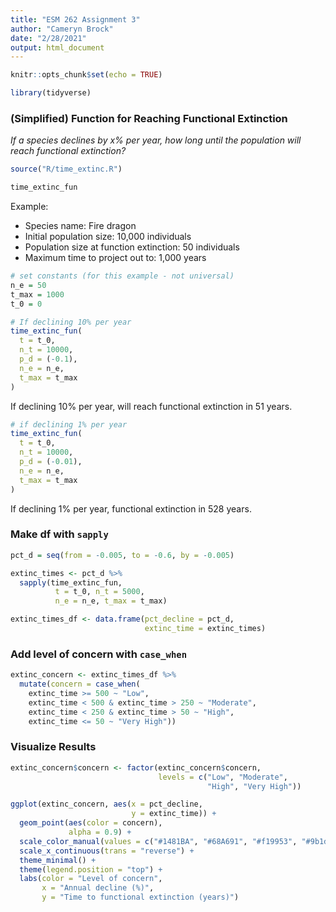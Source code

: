 ```yaml
---
title: "ESM 262 Assignment 3"
author: "Cameryn Brock"
date: "2/28/2021"
output: html_document
---
```


```r
knitr::opts_chunk$set(echo = TRUE)
```

```r
library(tidyverse)
```

### (Simplified) Function for Reaching Functional Extinction

*If a species declines by x% per year, how long until the population will reach functional extinction?* 

```r
source("R/time_extinc.R")

time_extinc_fun
```

Example: 

* Species name: Fire dragon
* Initial population size: 10,000 individuals
* Population size at function extinction: 50 individuals
* Maximum time to project out to: 1,000 years


```r
# set constants (for this example - not universal)
n_e = 50
t_max = 1000
t_0 = 0

# If declining 10% per year 
time_extinc_fun(
  t = t_0,
  n_t = 10000,
  p_d = (-0.1),
  n_e = n_e,
  t_max = t_max
)
```
If declining 10% per year, will reach functional extinction in 51 years.


```r
# if declining 1% per year
time_extinc_fun(
  t = t_0,
  n_t = 10000,
  p_d = (-0.01),
  n_e = n_e,
  t_max = t_max
)
```
If declining 1% per year, functional extinction in 528 years.

### Make df with `sapply`

```r
pct_d = seq(from = -0.005, to = -0.6, by = -0.005)

extinc_times <- pct_d %>% 
  sapply(time_extinc_fun,
          t = t_0, n_t = 5000,
          n_e = n_e, t_max = t_max)

extinc_times_df <- data.frame(pct_decline = pct_d, 
                              extinc_time = extinc_times)
```

### Add level of concern with `case_when`

```r
extinc_concern <- extinc_times_df %>% 
  mutate(concern = case_when(
    extinc_time >= 500 ~ "Low",
    extinc_time < 500 & extinc_time > 250 ~ "Moderate",
    extinc_time < 250 & extinc_time > 50 ~ "High",
    extinc_time <= 50 ~ "Very High"))
```

### Visualize Results

```r
extinc_concern$concern <- factor(extinc_concern$concern, 
                                 levels = c("Low", "Moderate", 
                                            "High", "Very High"))

ggplot(extinc_concern, aes(x = pct_decline,
                           y = extinc_time)) + 
  geom_point(aes(color = concern),
             alpha = 0.9) + 
  scale_color_manual(values = c("#1481BA", "#68A691", "#f19953", "#9b1d20")) +
  scale_x_continuous(trans = "reverse") +
  theme_minimal() +
  theme(legend.position = "top") +
  labs(color = "Level of concern",
       x = "Annual decline (%)",
       y = "Time to functional extinction (years)")
```






